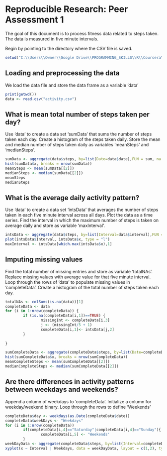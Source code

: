 # Reproducible Research: Peer Assessment 1
The goal of this document is to process fitness data related to steps taken. The data is measured in five minute intervals.

Begin by pointing to the directory where the CSV file is saved.
```r
setwd("C:\\Users\\Owner\\Google Drive\\PROGRAMMING_SKILLS\\R\\Coursera\\ReproducibleResearch\\repdata-data-activity")
```
## Loading and preprocessing the data
We load the data file and store the data frame as a variable 'data'
```r
print(getwd())
data <- read.csv("activity.csv")

```


## What is mean total number of steps taken per day?
Use 'data' to create a data set 'sumData' that sums the number of steps taken each day.
Create a histogram of the steps taken daily.
Store the mean and median number of steps taken daily as variables 'meanSteps' and 'medianSteps'.
```r
sumData <- aggregate(data$steps, by=list(Date=data$date),FUN = sum, na.rm = TRUE)
hist(sumData$x, breaks = nrow(sumData))
meanSteps <- mean(sumData[[2]])
medianSteps <- median(sumData[[2]])
meanSteps
medianSteps
```

## What is the average daily activity pattern?
Use 'data' to create a data set 'intsData' that averages the number of steps taken in each five minute interval across all days.
Plot the data as a time series.
Find the interval in which the maximum number of steps is taken on average daily and store as variable 'maxInterval'.
```r
intsData <- aggregate(data$steps, by=list(Interval=data$interval),FUN = mean,na.rm=TRUE)
plot(intsData$Interval, intsData$x, type = "l")
maxInterval <- intsData[which.max(intsData$x),1]
```


## Imputing missing values
Find the total number of missing entries and store as variable 'totalNAs'.
Replace missing values with average value for that five minute interval.
Loop through the rows of 'data' to populate missing values in 'completeData'.
Create a histogram of the total number of steps taken each day.

```r
totalNAs <- colSums(is.na(data))[1]
completeData <- data
for (i in 1:nrow(completeData)) {
        if (is.na(completeData[i,1])==TRUE) {
                missingInt <- completeData[i,3]
                j <- (missingInt/5 + 1)
                completeData[i,1]<- intsData[j,2]
        }
        
}

sumCompleteData <- aggregate(completeData$steps, by=list(Date=completeData$date),FUN = sum, na.rm = TRUE)
hist(sumCompleteData$x, breaks = nrow(sumCompleteData))
meanCompleteSteps <- mean(sumCompleteData[[2]])
medianCompleteSteps <- median(sumCompleteData[[2]])
```



## Are there differences in activity patterns between weekdays and weekends?
Append a column of weekdays to 'completeData'.
Initialize a column for weekday/weekend binary.
Loop through the rows to define 'Weekends'
```r
completeData$day <- weekdays(as.Date(completeData$date))
completeData$weekDays <- "Weekdays"
for (i in 1:nrow(completeData))
        if(completeData[i,4]=="Saturday"|completeData[i,4]=="Sunday"){
                completeData[i,5] <- 'Weekends'
        }
weekDayData <- aggregate(completeData$steps, by=list(Interval=completeData$interval,Weekdays=completeData$weekDays),FUN = mean,na.rm=TRUE)
xyplot(x ~ Interval | Weekdays, data = weekDayData, layout = c(1,2), type="l")

```
                
